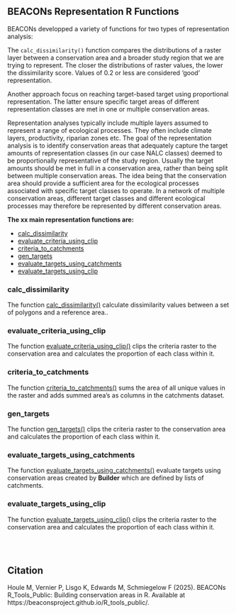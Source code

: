 ## BEACONs Representation R Functions
BEACONs developped a variety of functions for two types of representation analysis: 

The `calc_dissimilarity()` function compares the distributions of a raster layer between a conservation area and a broader study region that we are trying to represent. The closer the distributions of raster values, the lower the dissimilarity score. Values of 0.2 or less are considered 'good' representation. 

Another approach focus on reaching target-based target using proportional representation. The latter ensure specific target areas of different representation classes are met in one or multiple conservation areas.  

Representation analyses typically include multiple layers assumed to represent a range of ecological processes. They often include climate layers, productivity, riparian zones etc. The goal of the representation analysis is to identify conservation areas that adequately capture the target amounts of representation classes (in our case NALC classes) deemed to be proportionally representative of the study region. Usually the target amounts should be met in full in a conservation area, rather than being split between multiple conservation areas. The idea being that the conservation area should provide a sufficient area for the ecological processes associated with specific target classes to operate. In a network of multiple conservation areas, different target classes and different ecological processes may therefore be represented by different conservation areas.


**The xx main representation functions are:**

- [calc_dissimilarity](calc_dissimilarity.qmd)
- [evaluate_criteria_using_clip](evaluate_criteria_using_clip.qmd)
- [criteria_to_catchments](criteria_to_catchments.qmd)
- [gen_targets](gen_targets.qmd)
- [evaluate_targets_using_catchments](evaluate_targets_using_catchments.qmd)
- [evaluate_targets_using_clip](evaluate_targets_using_clip.qmd)

### calc_dissimilarity

The function [calc_dissimilarity()](calc_dissimilarity.html) calculate dissimilarity values between a set of polygons and a reference area..


### evaluate_criteria_using_clip

The function [evaluate_criteria_using_clip()](evaluate_criteria_using_clip.html) clips the criteria raster to the conservation area and calculates the proportion of each class within it.

### criteria_to_catchments

The function [criteria_to_catchments()](criteria_to_catchments.html) sums the area of all unique values in the raster and adds summed area's as columns in the catchments dataset.


### gen_targets

The function [gen_targets()](gen_targets.html) clips the criteria raster to the conservation area and calculates the proportion of each class within it.


### evaluate_targets_using_catchments

The function [evaluate_targets_using_catchments()](evaluate_targets_using_catchments.html) evaluate targets using conservation areas created by **Builder** which are defined by lists of catchments. 

### evaluate_targets_using_clip

The function [evaluate_targets_using_clip()](evaluate_targets_using_clip.html) clips the criteria raster to the conservation area and calculates the proportion of each class within it.

<br>
<br>

## Citation
Houle M, Vernier P, Lisgo K, Edwards M, Schmiegelow F (2025). BEACONs R_Tools_Public: Building conservation areas in R. Available at https://beaconsproject.github.io/R_tools_public/.